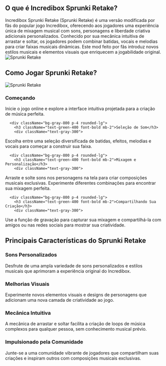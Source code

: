 ## O que é Incredibox Sprunki Retake?
<div className="flex flex-col md:flex-row items-center gap-8">
  <div className="w-full md:w-1/2 text-xl">
Incredibox Sprunki Retake (Sprunki Retake) é uma versão modificada por fãs do popular jogo Incredibox, oferecendo aos jogadores uma experiência única de mixagem musical com sons, personagens e liberdade criativa adicionais personalizados. Conhecido por sua mecânica intuitiva de arrastar e soltar, os jogadores podem combinar batidas, vocais e melodias para criar faixas musicais dinâmicas. Este mod feito por fãs introduz novos estilos musicais e elementos visuais que enriquecem a jogabilidade original.
</div>
  <div className="w-full md:w-1/2 flex justify-center items-center">
<img 
      src="https://sprunkiretake.fun/game_screenshot.webp" 
      alt="Sprunki Retake" 
      className="w-4/5 h-auto"
    />
</div>
</div>

## Como Jogar Sprunki Retake?
<div className="flex flex-col md:flex-row items-center gap-8">
  <div className="w-full md:w-1/2">
<img 
      src="https://sprunkiretake.fun/game_screenshot.webp" 
      alt="Sprunki Retake" 
      className="w-4/5 h-auto mx-auto"
    />
</div>
  <div className="w-full md:w-1/2">
    <div className="grid grid-cols-1 gap-4 mt-0">
      <div className="bg-gray-800 p-4 rounded-lg">
        <h3 className="text-green-400 font-bold mb-2">Começando</h3>
        <div className="text-gray-300">
Inicie o jogo online e explore a interface intuitiva projetada para a criação de música perfeita.
</div>
      </div>

      <div className="bg-gray-800 p-4 rounded-lg">
        <h3 className="text-green-400 font-bold mb-2">Seleção de Som</h3>
        <div className="text-gray-300">
Escolha entre uma seleção diversificada de batidas, efeitos, melodias e vocais para começar a construir sua faixa.
</div>
      </div>

      <div className="bg-gray-800 p-4 rounded-lg">
        <h3 className="text-green-400 font-bold mb-2">Mixagem e Personalização</h3>
        <div className="text-gray-300">
Arraste e solte sons nos personagens na tela para criar composições musicais exclusivas. Experimente diferentes combinações para encontrar sua mixagem perfeita.
</div>
      </div>

      <div className="bg-gray-800 p-4 rounded-lg">
        <h3 className="text-green-400 font-bold mb-2">Compartilhando Sua Criação</h3>
        <div className="text-gray-300">
Use a função de gravação para capturar sua mixagem e compartilhá-la com amigos ou nas redes sociais para mostrar sua criatividade.
</div>
      </div>
    </div>
  </div>
</div>

## Principais Características do Sprunki Retake
<div className="grid grid-cols-1 md:grid-cols-2 gap-4">
  <div className="bg-gray-800 p-4 rounded-lg">
    <h3 className="text-green-400 font-bold mb-2">Sons Personalizados</h3>
    <div className="text-gray-300">
Desfrute de uma ampla variedade de sons personalizados e estilos musicais que aprimoram a experiência original do Incredibox.
</div>
  </div>

  <div className="bg-gray-800 p-4 rounded-lg">
    <h3 className="text-green-400 font-bold mb-2">Melhorias Visuais</h3>
    <div className="text-gray-300">
Experimente novos elementos visuais e designs de personagens que adicionam uma nova camada de criatividade ao jogo.
</div>
  </div>

  <div className="bg-gray-800 p-4 rounded-lg">
    <h3 className="text-green-400 font-bold mb-2">Mecânica Intuitiva</h3>
    <div className="text-gray-300">
A mecânica de arrastar e soltar facilita a criação de loops de música complexos para qualquer pessoa, sem conhecimento musical prévio.
</div>
  </div>

  <div className="bg-gray-800 p-4 rounded-lg">
    <h3 className="text-green-400 font-bold mb-2">Impulsionado pela Comunidade</h3>
    <div className="text-gray-300">
Junte-se a uma comunidade vibrante de jogadores que compartilham suas criações e inspiram outros com composições musicais exclusivas.
</div>
  </div>
</div>